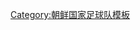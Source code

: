 {{National squad
 | name      = 2005年東亞運運動會朝鮮參賽名單
 | bg        = red
 | fg        = white
 | flag      = North Korea
 | country   = 朝鲜
 | team link = 朝鲜国家奥运足球队
 | comp link = 2005年東亞運動會足球比賽
 | comp      = 2005年東亞運動會足球比賽（銀牌）
 | p1        = [[李明德]]
 | p2        = [[車正赫]]
 | p3        = [[黃明哲]]
 | p5        = [[徐赫哲]]
 | p6        = [[全成林]]
 | p7        = [[金哲鎬]]
 | p8        = [[金勇哲]]
 | p9        = [[金明哲]]
 | p11       = [[韓順日]]
 | p12       = [[金明圭]] 
 | p14       = [[韓成哲]]
 | p15       = [[金永峻]]<small> ([[隊長 (足球)|隊長]])</small>
 | p16       = [[南成哲]]
 | p18       = [[金成哲]]
 | p19       = [[洪映早]]
 | p20       = [[朴哲鎮]]
 | p21       = [[梁勇基]]
 | p22       = [[安哲赫]]
 | p23       = [[金明吉]]
 | p24       = [[崔哲萬]]
 | coach     = [[金明成]]
}}<noinclude>
[[Category:朝鲜国家足球队模板]]
</noinclude>